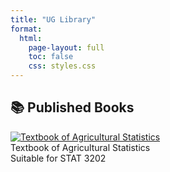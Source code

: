 ---
title: "UG Library"
format:
  html:
    page-layout: full
    toc: false
    css: styles.css
---

## 📚 Published Books {.unnumbered}

<div class="book-grid">

<div class="book-item">
  <a href="https://statoberrypapaya.github.io/TextbookofAgstat/" target="_blank">
    <img src="images/UG/statcover.jpg" alt="Textbook of Agricultural Statistics">
  </a>
  <div class="book-title">Textbook of Agricultural Statistics</div>
  <div class="book-subtitle">Suitable for STAT 3202</div>
</div>
</div>
